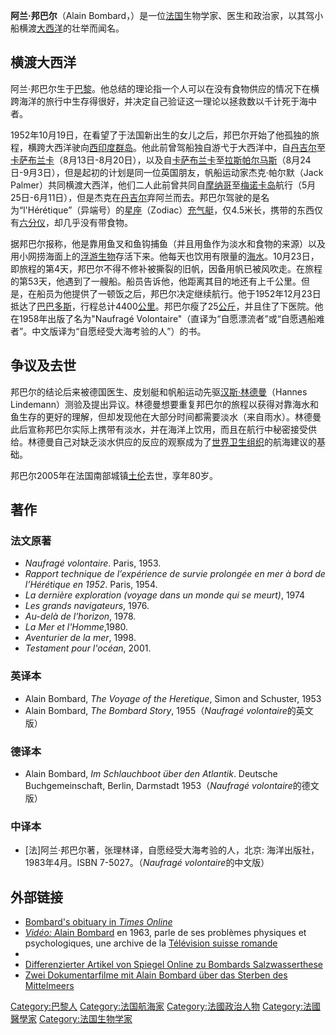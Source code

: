 {{Infobox Scientist
|name              = 阿兰·邦巴尔
|box_width         =
|image             =Alain Bombard 1981.jpg 
|image_size       =150px
|caption           = 阿兰·邦巴尔
|birth_date        = 1924年10月27日
|birth_place       =  [[巴黎|巴黎]]
|death_date        = 2005年7月19日
|death_place       = [[土伦|土伦]]
|residence         = 
|citizenship       = 
|nationality       = {{FRA}}
|ethnicity         = 
|field             = [[医学|医学]]<br/>[[生物学|生物学]]
|work_institutions = 
|alma_mater        = 
|doctoral_advisor  = 
|doctoral_students = 
|known_for         = [[生存技能|生存技能]]（Survival skills）
|author_abbrev_bot = 
|author_abbrev_zoo = 
|influences        = 
|influenced        = 
|prizes            = 
|religion          = 
|footnotes         = 
|signature         =
}}

'''阿兰·邦巴尔'''（Alain Bombard，{{bd|1924年|10月27日|2005年|7月19日|}}）是一位[[法国|法国]]生物学家、医生和政治家，以其驾小船横渡[[大西洋|大西洋]]的壮举而闻名。

==横渡大西洋==
阿兰·邦巴尔生于[[巴黎|巴黎]]。他总结的理论指一个人可以在没有食物供应的情况下在横跨海洋的旅行中生存得很好，并决定自己验证这一理论以拯救数以千计死于海中者。

1952年10月19日，在看望了于法国新出生的女儿之后，邦巴尔开始了他孤独的旅程，横跨大西洋驶向[[西印度群岛|西印度群岛]]。他此前曾驾船独自游弋于大西洋中，自[[丹吉尔|丹吉尔]]至[[卡萨布兰卡|卡萨布兰卡]]（8月13日-8月20日），以及自[[卡萨布兰卡|卡萨布兰卡]]至[[拉斯帕尔马斯|拉斯帕尔马斯]]（8月24日-9月3日），但是起初的计划是同一位英国朋友，帆船运动家杰克·帕尔默（Jack Palmer）共同横渡大西洋，他们二人此前曾共同自[[摩纳哥|摩纳哥]]至[[梅诺卡岛|梅诺卡岛]]航行（5月25日-6月11日），但是杰克在[[丹吉尔|丹吉尔]]弃阿兰而去。邦巴尔驾驶的是名为“l'Hérétique”（异端号）的[[星座集团|星座]]（Zodiac）[[充气艇|充气艇]]，仅4.5米长，携带的东西仅有[[六分仪|六分仪]]，却几乎没有带食物。

据邦巴尔报称，他是靠用鱼叉和鱼钩捕鱼（并且用鱼作为淡水和食物的来源）以及用小网捞海面上的[[浮游生物|浮游生物]]存活下来。他每天也饮用有限量的[[海水|海水]]。10月23日，即旅程的第4天，邦巴尔不得不修补被撕裂的旧帆，因备用帆已被风吹走。在旅程的第53天，他遇到了一艘船。船员告诉他，他距离其目的地还有上千公里。但是，在船员为他提供了一顿饭之后，邦巴尔决定继续航行。他于1952年12月23日抵达了[[巴巴多斯|巴巴多斯]]，行程总计4400[[公里|公里]]。邦巴尔瘦了25[[公斤|公斤]]，并且住了下医院。他在1958年出版了名为"Naufragé Volontaire"（直译为“自愿漂流者”或“自愿遇船难者”。中文版译为“自愿经受大海考验的人”）的书。

==争议及去世==
邦巴尔的结论后来被德国医生、皮划艇和帆船运动先驱[[汉斯·林德曼|汉斯·林德曼]]（Hannes Lindemann）测验及提出异议。林德曼想要重复邦巴尔的旅程以获得对靠海水和鱼生存的更好的理解，但却发现他在大部分时间都需要淡水（来自雨水）。林德曼此后宣称邦巴尔实际上携带有淡水，并在海洋上饮用，而且在航行中秘密接受供给。林德曼自己对缺乏淡水供应的反应的观察成为了[[世界卫生组织|世界卫生组织]]的航海建议的基础。

邦巴尔2005年在法国南部城镇[[土伦|土伦]]去世，享年80岁。

==著作==
===法文原著===
* ''Naufragé volontaire''. Paris, 1953.
* ''Rapport technique de l’expérience de survie prolongée en mer à bord de l’Hérétique en 1952''. Paris, 1954.
*''La dernière exploration (voyage dans un monde qui se meurt)'', 1974
*''Les grands navigateurs'', 1976.
*''Au-delà de l’horizon'', 1978.
*''La Mer et l'Homme'',1980.
*''Aventurier de la mer'', 1998.
*''Testament pour l'océan'', 2001.

===英译本===
* Alain Bombard, ''The Voyage of the Heretique'', Simon and Schuster, 1953
* Alain Bombard, ''The Bombard Story'', 1955（''Naufragé volontaire''的英文版）

===德译本===
* Alain Bombard, ''Im Schlauchboot über den Atlantik''. Deutsche Buchgemeinschaft, Berlin, Darmstadt 1953（''Naufragé volontaire''的德文版）

===中译本===
*[法]阿兰·邦巴尔著，张理林译，自愿经受大海考验的人，北京: 海洋出版社，1983年4月。ISBN 7-5027。（''Naufragé volontaire''的中文版）

==外部链接==
{{commonscat|Alain Bombard}}
* [http://www.timesonline.co.uk/article/0,,60-1704632,00.html Bombard's obituary in ''Times Online''] {{en}}
*[http://archives.tsr.ch/search?q_doc-id=personnalite-bombard ''Vidéo:'' Alain Bombard]{{Dead link|date=2019年5月 |bot=InternetArchiveBot |fix-attempted=yes }} en 1963, parle de ses problèmes physiques et psychologiques, une archive de la [[Télévision_suisse_romande|Télévision suisse romande]] {{fr}}
* {{DNB-Portal|104898895}}
* [http://www.spiegel.de/wissenschaft/mensch/0,1518,399702,00.html Differenzierter Artikel von Spiegel Online zu Bombards Salzwasserthese] {{de}}
* [https://web.archive.org/web/20060715015705/http://www.dostfilme.de/oekologiepolitikundmenschenrechte.html#meerestod Zwei Dokumentarfilme mit Alain Bombard über das Sterben des Mittelmeers] {{de}}

{{Authority control}}
{{DEFAULTSORT:Bombard, Alain}}
[[Category:巴黎人|Category:巴黎人]]
[[Category:法国航海家|Category:法国航海家]]
[[Category:法國政治人物|Category:法國政治人物]]
[[Category:法國醫學家|Category:法國醫學家]]
[[Category:法国生物学家|Category:法国生物学家]]